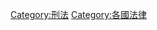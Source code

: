 {{Categories by country|nocat}}
{{Commonscat|Criminal law by country}}

[[Category:刑法|Category:刑法]]
[[Category:各國法律|Category:各國法律]]